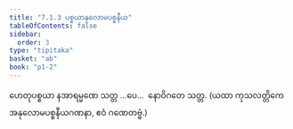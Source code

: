```yaml
---
title: "7.1.3 ပစ္စယာနုလောမပစ္စနီယ"
tableOfContents: false
sidebar:
  order: 3
type: "tipitaka"
basket: "ab"
book: "p1-2"
---
```



<DynamicBreadcrumb />

<Division number="45" book="p1-2" e="ch" v="37" p="29">

<Paragraph number="195" book="p1-2">
ဟေတုပစ္စယာ နအာရမ္မဏေ သတ္တ …ပေ…  နောဝိဂတေ သတ္တ.
</Paragraph>

<Paragraph number="196" book="p1-2">
(ယထာ ကုသလတ္တိကေ အနုလောမပစ္စနီယဂဏနာ, ဧဝံ ဂဏေတဗ္ဗံ.)
</Paragraph>
</Division>